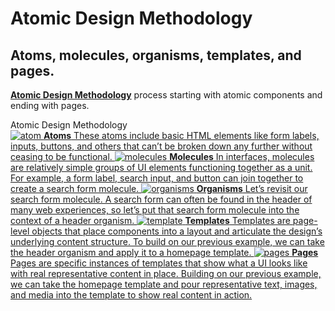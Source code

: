 
<Meta title="Docs/Atomic Design Methodology"/>

<style>
  {`
    .subheading {
      --mediumdark: '#999999';
      font-weight: 900;
      font-size: 17px;
      color: #999;
      letter-spacing: 6px;
      line-height: 24px;
      text-transform: uppercase;
      margin-bottom: 12px;
      margin-top: 40px;
    }

    .link-item {
      display: block;
      padding: 20px 30px 20px 15px;
      border: 1px solid #00000010;
      border-radius: 5px;
      transition: background 150ms ease-out, border 150ms ease-out, transform 150ms ease-out;
      color: #333333;
      display: flex;
      align-items: flex-start;
    }

    .link-item:hover {
      border-color: #1EA7FD50;
      transform: translate3d(0, -3px, 0);
      box-shadow: rgba(0, 0, 0, 0.08) 0 3px 10px 0;
    }

    .link-item:active {
      border-color: #1EA7FD;
      transform: translate3d(0, 0, 0);
    }

    .link-item strong {
      font-weight: 700;
      display: block;
      margin-bottom: 2px;
      font-size: 16px;
    }

    .link-item img {
      width: 40px;
      margin-right: 15px;
      flex: none;
    }

    .link-item span {
      font-size: 14px;
      line-height: 20px;
    }
`}
</style>

# Atomic Design Methodology

## Atoms, molecules, organisms, templates, and pages.

[**Atomic Design Methodology**](https://atomicdesign.bradfrost.com/chapter-2/) process starting with atomic components and ending with pages.

<div className="subheading">Atomic Design Methodology</div>

<div>
  <a
    className="link-item"
    href="https://atomicdesign.bradfrost.com/chapter-2/#atoms"
    target="_blank"
  >
    <img src={Atom} alt="atom"/>
    <span>
      <strong>Atoms</strong>
      These atoms include basic HTML elements like form labels, inputs, buttons, and others that can’t be broken down any further without ceasing to be functional.
    </span>
  </a>
  <a
    className="link-item"
    href="https://atomicdesign.bradfrost.com/chapter-2/#molecules"
    target="_blank"
  >
    <img src={Molecules} alt="molecules"/>
    <span>
      <strong>Molecules</strong>
      In interfaces, molecules are relatively simple groups of UI elements functioning together as a unit. For example, a form label, search input, and button can join together to create a search form molecule.
    </span>
  </a>
  <a
    className="link-item"
    href="https://atomicdesign.bradfrost.com/chapter-2/#organisms"
    target="_blank"
  >
    <img src={Organisms} alt="organisms"/>
    <span>
      <strong>Organisms</strong>
      Let’s revisit our search form molecule. A search form can often be found in the header of many web experiences, so let’s put that search form molecule into the context of a header organism.
    </span>
  </a>
  <a
    className="link-item"
    href="https://atomicdesign.bradfrost.com/chapter-2/#templates"
    target="_blank"
  >
    <img src={Template} alt="template"/>
    <span>
      <strong>Templates</strong>
      Templates are page-level objects that place components into a layout and articulate the design’s underlying content structure. To build on our previous example, we can take the header organism and apply it to a homepage template.
    </span>
  </a>
  <a
    className="link-item"
    href="https://atomicdesign.bradfrost.com/chapter-2/#pages"
    target="_blank"
  >
    <img src={Page} alt="pages"/>
    <span>
      <strong>Pages</strong>
      Pages are specific instances of templates that show what a UI looks like with real representative content in place. Building on our previous example, we can take the homepage template and pour representative text, images, and media into the template to show real content in action.
    </span>
  </a>
</div>

